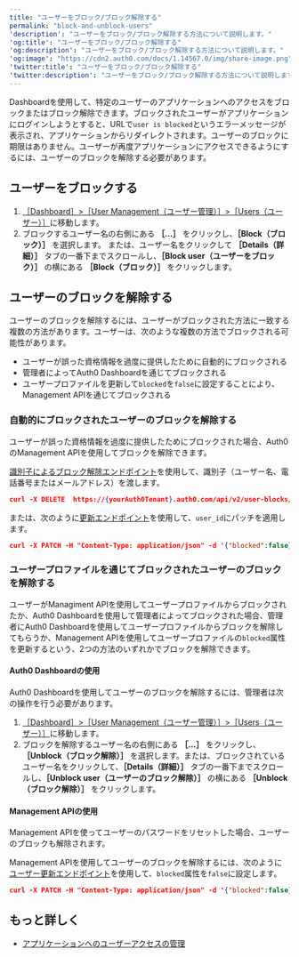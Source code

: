 ```yaml
---
title: "ユーザーをブロック/ブロック解除する"
permalink: "block-and-unblock-users"
'description': "ユーザーをブロック/ブロック解除する方法について説明します。"
'og:title': "ユーザーをブロック/ブロック解除する"
'og:description': "ユーザーをブロック/ブロック解除する方法について説明します。"
'og:image': "https://cdn2.auth0.com/docs/1.14567.0/img/share-image.png"
'twitter:title': "ユーザーをブロック/ブロック解除する"
'twitter:description': "ユーザーをブロック/ブロック解除する方法について説明します。"
---
```


Dashboardを使用して、特定のユーザーのアプリケーションへのアクセスをブロックまたはブロック解除できます。ブロックされたユーザーがアプリケーションにログインしようとすると、URLで`user is blocked`というエラーメッセージが表示され、アプリケーションからリダイレクトされます。ユーザーのブロックに期限はありません。ユーザーが再度アプリケーションにアクセスできるようにするには、ユーザーのブロックを解除する必要があります。

## ユーザーをブロックする

1. [［Dashboard］>［User Management（ユーザー管理）］>［Users（ユーザー）］](https://manage.auth0.com/#/users)に移動します。
2. ブロックするユーザー名の右側にある **［...］** をクリックし、**［Block（ブロック）］** を選択します。
   または、ユーザー名をクリックして **［Details（詳細）］** タブの一番下までスクロールし、**［Block user（ユーザーをブロック）］** の横にある **［Block（ブロック）］** をクリックします。

## ユーザーのブロックを解除する

ユーザーのブロックを解除するには、ユーザーがブロックされた方法に一致する複数の方法があります。ユーザーは、次のような複数の方法でブロックされる可能性があります。

* ユーザーが誤った資格情報を過度に提供したために自動的にブロックされる
* 管理者によって<Tooltip data-tooltip-id="react-containers-DefinitionTooltip-0" href="/docs/ja-jp/glossary?term=auth0-dashboard" tip="Auth0 Dashboard: サービスを構成するためのAuth0の主製品。" cta="用語集の表示">Auth0 Dashboard</Tooltip>を通じてブロックされる
* ユーザープロファイルを更新して`blocked`を`false`に設定することにより、<Tooltip data-tooltip-id="react-containers-DefinitionTooltip-0" href="/docs/ja-jp/glossary?term=management-api" tip="Management API: 顧客が管理タスクを実行できるようにするための製品。" cta="用語集の表示">Management API</Tooltip>を通じてブロックされる

### 自動的にブロックされたユーザーのブロックを解除する

ユーザーが誤った資格情報を過度に提供したためにブロックされた場合、Auth0のManagement APIを使用してブロックを解除できます。

[識別子によるブロック解除エンドポイント](/docs/ja-jp/api/management/v2#!/User_Blocks/delete_user_blocks)を使用して、識別子（ユーザー名、電話番号またはメールアドレス）を渡します。

```json lines
curl -X DELETE  https://{yourAuth0Tenant}.auth0.com/api/v2/user-blocks/john.doe%40gmail.com
```

または、次のように[更新エンドポイント](/docs/ja-jp/api/management/v2#%5C!/Users/patch_users_by_id)を使用して、`user_id`にパッチを適用します。

```json lines
curl -X PATCH -H "Content-Type: application/json" -d '{"blocked":false}' https://{yourAuth0Tenant}.auth0.com/api/v2/users/{user_id}
```

### ユーザープロファイルを通じてブロックされたユーザーのブロックを解除する

ユーザーがManagiment APIを使用してユーザープロファイルからブロックされたか、Auth0 Dashboardを使用して管理者によってブロックされた場合、管理者にAuth0 Dashboardを使用してユーザープロファイルからブロックを解除してもらうか、Management APIを使用してユーザープロファイルの`blocked`属性を更新するという、2つの方法のいずれかでブロックを解除できます。

#### Auth0 Dashboardの使用

Auth0 Dashboardを使用してユーザーのブロックを解除するには、管理者は次の操作を行う必要があります。

1. [［Dashboard］>［User Management（ユーザー管理）］>［Users（ユーザー）］](https://manage.auth0.com/#/users)に移動します。
2. ブロックを解除するユーザー名の右側にある **［...］** をクリックし、**［Unblock（ブロック解除）］** を選択します。または、ブロックされているユーザー名をクリックして、**［Details（詳細）］** タブの一番下までスクロールし、**［Unblock user（ユーザーのブロック解除）］** の横にある **［Unblock（ブロック解除）］** をクリックします。

#### Management APIの使用

<Callout icon="file-lines" color="#0EA5E9" iconType="regular">

Management APIを使ってユーザーのパスワードをリセットした場合、ユーザーのブロックも解除されます。

</Callout>

Management APIを使用してユーザーのブロックを解除するには、次のように[ユーザー更新エンドポイント](/docs/ja-jp/api/management/v2#!/Users/patch_users_by_id)を使用して、`blocked`属性を`false`に設定します。

```json lines
curl -X PATCH -H "Content-Type: application/json" -d '{"blocked":false}' https://{yourAuth0Tenant}.auth0.com/api/v2/users/{user_id}
```

## もっと詳しく

* [アプリケーションへのユーザーアクセスの管理](/docs/ja-jp/manage-users/user-accounts/manage-user-access-to-applications)